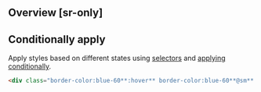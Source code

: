 ## Overview [sr-only]
<Overview />

## Conditionally apply
Apply styles based on different states using [selectors](/guide/state-selectors) and [applying conditionally](/guide/applying-conditionally).
```html
<div class="border-color:blue-60**:hover** border-color:blue-60**@sm** border-color:blue-60**@dark** border-color:blue-60**@print**">…</div>
```


